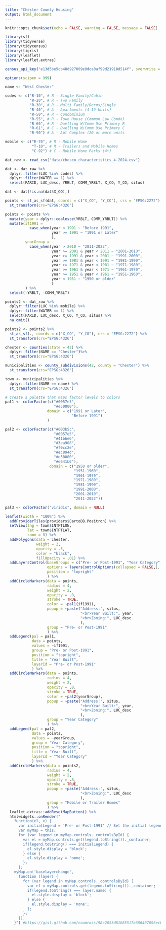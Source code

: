 ```yaml
---
title: "Chester County Housing"
output: html_document
---
```


```r
knitr::opts_chunk$set(echo = FALSE, warning = FALSE, message = FALSE)
```

```r
library(sf)
library(tidyverse)
library(tidycensus)
library(tigris)
library(leaflet)
library(leaflet.extras)

census_api_key("e13d5be5cb48d927009e0dca0af99d21918d514f", overwrite = TRUE)

options(scipen = 999)

```

```r
name <- "West Chester"

codes <- c("R-10", # R - Single Family/Cabin
           "R-20", # R - Two Family
           "R-30", # R - Multi Family/Dorms/Single
           "R-40", # A - Apartments (4-19 Units)
           "R-50", # R - Condominium
           "R-55", # R - Town House (Common Law Condo)
           "R-60", # R - Dwelling W/Comm Use Primary R
           "R-61", # C - Dwelling W/Comm Use Primary C
           "R-90") # A - Apt Complex (20 or more units

mobile <- c("R-70", # R - Mobile Home
            "T-10", # R - Trailers and Mobile Homes
            "C-92") # C - Mobile Home Parks (4+)

dat_raw <- read_csv("data/chesco_characteristics_4.2024.csv") 

dat <- dat_raw %>%
  dplyr::filter(LUC %in% codes) %>%
  dplyr::filter(WATER == 1) %>%
  select(PARID, LUC_desc, YRBLT, COMM_YRBLT, X_CO, Y_CO, situs)

dat <- dat[!is.na(dat$X_CO),]

points <- st_as_sf(dat, coords = c("X_CO", "Y_CO"), crs = "EPSG:2272") %>%
  st_transform(crs="EPSG:4326") 

points <- points %>% 
  mutate(year = dplyr::coalesce(YRBLT, COMM_YRBLT)) %>%
  mutate(if1991 = 
           case_when(year < 1991 ~ "Before 1991",
                     year >= 1991 ~ "1991 or Later"
                     ),
         yearGroup = 
           case_when(year > 2010 ~ "2011-2022",
                     year >= 2001 & year < 2011 ~ "2001-2010",
                     year >= 1991 & year < 2001 ~ "1991-2000",
                     year >= 1981 & year < 1991 ~ "1981-1990",
                     year >= 1971 & year < 1981 ~ "1971-1980",
                     year >= 1961 & year < 1971 ~ "1961-1970",
                     year >= 1951 & year < 1961 ~ "1951-1960",
                     year < 1951 ~ "1950 or older"
                     )
         ) %>%
  select(-YRBLT, -COMM_YRBLT)

points2 <- dat_raw %>% 
  dplyr::filter(LUC %in% mobile) %>%
  dplyr::filter(WATER == 1) %>%
  select(PARID, LUC_desc, X_CO, Y_CO, situs) %>%
  na.omit()

points2 <- points2 %>%
  st_as_sf(., coords = c("X_CO", "Y_CO"), crs = "EPSG:2272") %>%
  st_transform(crs="EPSG:4326")

chester <- counties(state = 42) %>%
  dplyr::filter(NAME == "Chester")%>%
  st_transform(crs="EPSG:4326") 

municipalities <- county_subdivisions(42, county = "Chester") %>%
  st_transform(crs="EPSG:4326") 

town <- municipalities %>%
  dplyr::filter(NAME == name) %>%
  st_transform(crs="EPSG:4326") 

# Create a palette that maps factor levels to colors
pal1 <- colorFactor(c("#0057e5", 
                      "#e50000"), 
                   domain = c("1991 or Later", 
                              "Before 1991")
                   )

pal2 <- colorFactor(c("#003b5c", 
                      "#0057e5",
                      "#41b6e6",
                      "#3ea908",
                      "#f0cc2e",
                      "#ec894d",
                      "#e50000",
                      "#e641b6"),
                    domain = c("1950 or older",
                               "1951-1960",
                               "1961-1970",
                               "1971-1980",
                               "1981-1990",
                               "1991-2000",
                               "2001-2010",
                               "2011-2022"))

pal3 <- colorFactor("viridis", domain = NULL)

```

```r

leaflet(width = "100%") %>%
  addProviderTiles(providers$CartoDB.Positron) %>%
  setView(lng = town$INTPTLON, 
          lat = town$INTPTLAT,
          zoom = 8) %>%
  addPolygons(data = chester,
              weight = 2,
              opacity = .5,
              color = "black",
              fillOpacity = .01) %>%
  addLayersControl(baseGroups = c("Pre- or Post-1991", "Year Category", "Mobile or Trailer Homes"),
                   options = layersControlOptions(collapsed = FALSE,),
                   position = "topright"
                   ) %>%
  addCircleMarkers(data = points,
                   radius = 4,
                   weight = 2,
                   opacity = .8,
                   stroke = TRUE,
                   color = ~pal1(if1991),
                   popup = ~paste("Address:", situs,
                                  "<br>Year Built:", year,
                                  "<br>Zoning:", LUC_desc
                                  ),
                   group = "Pre- or Post-1991"
                   ) %>%
  addLegend(pal = pal1, 
            data = points,
            values = ~if1991,
            group = "Pre- or Post-1991",
            position = "topright",
            title = "Year Built",
            layerId = "Pre- or Post-1991"
            ) %>%
  addCircleMarkers(data = points,
                   radius = 4,
                   weight = 2,
                   opacity = .8,
                   stroke = TRUE,
                   color = ~pal2(yearGroup),
                   popup = ~paste("Address:", situs,
                                  "<br>Year Built:", year,
                                  "<br>Zoning:", LUC_desc
                                  ),
                   group = "Year Category"
                   ) %>%
  addLegend(pal = pal2, 
            data = points, 
            values = ~yearGroup, 
            group = "Year Category", 
            position = "topright",
            title = "Year Built",
            layerId = "Year Category"
            ) %>%
  addCircleMarkers(data = points2,
                   radius = 4,
                   weight = 2,
                   opacity = .8,
                   stroke = TRUE,
                   popup = ~paste("Address:", situs,
                                  "<br>Zoning:", LUC_desc
                                  ),
                   group = "Mobile or Trailer Homes"
                   ) %>%  
  leaflet.extras::addResetMapButton() %>%
  htmlwidgets::onRender("
    function(el, x) {
      var initialLegend = 'Pre- or Post-1991' // Set the initial legend to be displayed by layerId
      var myMap = this;
      for (var legend in myMap.controls._controlsById) {
        var el = myMap.controls.get(legend.toString())._container;
        if(legend.toString() === initialLegend) {
          el.style.display = 'block';
        } else {
          el.style.display = 'none';
        };
      };
    myMap.on('baselayerchange',
      function (layer) {
        for (var legend in myMap.controls._controlsById) {
          var el = myMap.controls.get(legend.toString())._container;
          if(legend.toString() === layer.name) {
            el.style.display = 'block';
          } else {
            el.style.display = 'none';
          };
        };
      });
    }") #https://gist.github.com/noamross/98c2053d81085517e686407096ec0a69


```

